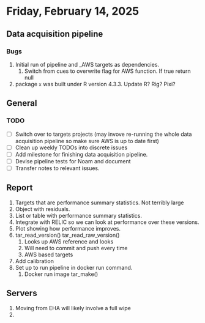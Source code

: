 # Friday, February 14, 2025

## Data acquisition pipeline

### Bugs

1. Initial run of pipeline and _AWS targets as dependencies.
   1. Switch from cues to overwrite flag for AWS function. If true return null
2. package `x` was built under R version 4.3.3. Update R? Rig? Pixi?

## General


### TODO 

- [ ] Switch over to targets projects (may invove re-running the whole data acquisition pipeline so make sure AWS is up to date first)
- [ ] Clean up weekly TODOs into discrete issues
- [ ] Add milestone for finishing data acquisition pipeline. 
- [ ] Devise pipeline tests for Noam and document
- [ ] Transfer notes to relevant issues.
  
## Report

1. Targets that are performance summary statistics. Not terribly large
2. Object with residuals.
3. List or table with performance summary statistics.
4. Integrate with RELIC so we can look at performance over these versions.
5. Plot showing how performance improves.
6. tar_read_version() tar_read_raw_version()
   1. Looks up AWS reference and looks 
   2. Will need to commit and push every time
   3. AWS based targets
7. Add calibration
8. Set up to run pipeline in docker run command. 
   1. Docker run image tar_make()

## Servers

1. Moving from EHA will likely involve a full wipe
2. 
